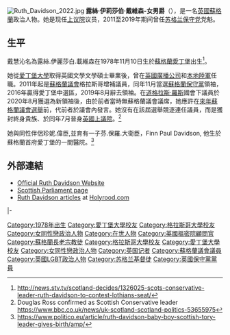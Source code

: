 {{noteTA
|G1=PoliticiansUK
|G2=UK Places
}}
[[File:Ruth_Davidson_2022.jpg|thumb]]
'''露絲·伊莉莎伯·戴維森-女男爵'''（{{lang-en| Ruth Elizabeth Davidson, Baroness Davidson of Lundin Links}}）{{BD|1978年|11月10日||}}，是一名[[英國|英國]][[蘇格蘭|蘇格蘭]]政治人物。她是现任[[英國上議院|上议院]]议员，2011至2019年期间曾任[[苏格兰保守党|苏格兰保守党]]党魁。

==生平==

戴慧沁名為露絲.伊麗莎白.載維森在1978年11月10日生於[[蘇格蘭|蘇格蘭]][[愛丁堡|愛丁堡]]{{link-en|皇家愛丁堡婦產科醫院和深普森婦產館|Edinburgh Royal Maternity Hospital and Simpson Memorial Maternity Pavilion|}}出生<ref>http://news.stv.tv/scotland-decides/1326025-scots-conservative-leader-ruth-davidson-to-contest-lothians-seat/</ref>。

她從[[愛丁堡大學|愛丁堡大學]]取得英國文學文學碩士畢業後，曾在[[英國廣播公司|英國廣播公司]]和[[本地陸軍|本地陸軍]]任職。2011年起是[[蘇格蘭議會|蘇格蘭議會]]格拉斯哥增補議員，同年11月當選[[蘇格蘭保守黨|蘇格蘭保守黨]]領袖，2016年贏得愛丁堡中選區，2019年8月辭去領袖。在[[道格拉斯·羅斯|道格拉斯·羅斯]]國會下議員於2020年8月獲選為新領袖後，由於前者當時無蘇格蘭議會議席，她應許在[[2021年蘇格蘭議會選舉|來年蘇格蘭議會選舉]]前，代前者於議會內發言。她沒有在該屆選舉競逐連任議員，而是獲封終身貴族、於同年7月晉身[[英國上議院|英國上議院]]。<ref>Douglas Ross confirmed as Scottish Conservative leader https://www.bbc.co.uk/news/uk-scotland-scotland-politics-53655975</ref>

她與同性伴侶珍妮.偉臣,並育有一子芬.保羅.大衛臣，Finn Paul Davidson, 他生於蘇格蘭首府愛丁堡的一間醫院。<ref>https://www.politico.eu/article/ruth-davidson-baby-boy-scottish-tory-leader-gives-birth/amp/</ref>

==外部連結==
*[http://www.ruthdavidson.co.uk/ Official Ruth Davidson Website]
*[https://web.archive.org/web/20120119131535/http://www.scottish.parliament.uk/msps/Ruth-Davidson-MSP.aspx Scottish Parliament page]
*[https://web.archive.org/web/20111208084832/http://www.holyrood.com/articles/tag/ruth-davidson/ Ruth Davidson articles] at [[Holyrood_(magazine)|Holyrood.com]]

{{s-start}}
{{s-ppo}}
{{s-bef|before=[[Annabel_Goldie|Annabel Goldie]]}}
{{s-ttl|title=Leader of the [[苏格兰保守党|Scottish Conservative Party]]|years=[[Scottish_Conservative_Party_leadership_election,_2011|2011]]–present}}
{{s-inc}}
|-
{{s-par|sct}}
{{s-bef|before=[[Marco_Biagi_(politician)|Marco Biagi]]}}
{{s-ttl|title=[[Member_of_the_Scottish_Parliament|Member of the Scottish Parliament]]<br>for [[Edinburgh_Central_(Scottish_Parliament_constituency)|Edinburgh Central]]
|years=[[2016年蘇格蘭議會選舉|2016]]–present}}
{{s-inc}}
{{s-end}}



{{DEFAULTSORT:Davidson, Ruth}}
[[Category:1978年出生|Category:1978年出生]]
[[Category:愛丁堡大學校友|Category:愛丁堡大學校友]]
[[Category:格拉斯哥大學校友|Category:格拉斯哥大學校友]]
[[Category:女同性戀政治人物|Category:女同性戀政治人物]]
[[Category:在世人物|Category:在世人物]]
[[Category:英國樞密院顧問官|Category:英國樞密院顧問官]]
[[Category:蘇格蘭長老宗教徒|Category:蘇格蘭長老宗教徒]]

{{DEFAULTSORT:Davidson, Ruth}}
[[Category:格拉斯哥大學校友|Category:格拉斯哥大學校友]]
[[Category:愛丁堡大學校友|Category:愛丁堡大學校友]]
[[Category:女同性戀政治人物|Category:女同性戀政治人物]]
[[Category:英国记者|Category:英国记者]]
[[Category:蘇格蘭議會議員|Category:蘇格蘭議會議員]]
[[Category:英國LGBT政治人物|Category:英國LGBT政治人物]]
[[Category:苏格兰基督徒|Category:苏格兰基督徒]]
[[Category:英國保守黨黨員|Category:英國保守黨黨員]]